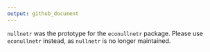 ```yaml
---
output: github_document
---
```

`nullnetr` was the prototype for the `econullnetr` package. Please use `econullnetr` instead, as `nullnetr` is no longer maintained.

